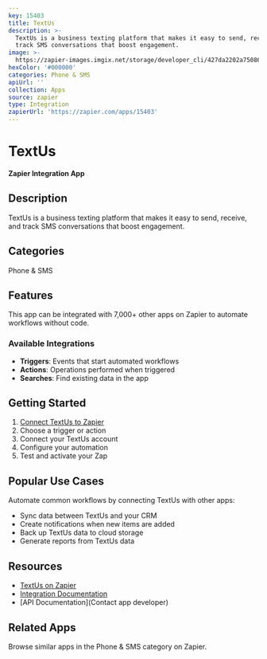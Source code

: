 ```yaml
---
key: 15403
title: TextUs
description: >-
  TextUs is a business texting platform that makes it easy to send, receive, and
  track SMS conversations that boost engagement.
image: >-
  https://zapier-images.imgix.net/storage/developer_cli/427da2202a75086240060d2592209aec.png?auto=format%2Ccompress&ixlib=python-3.0.0&q=50
hexColor: '#000000'
categories: Phone & SMS
apiUrl: ''
collection: Apps
source: zapier
type: Integration
zapierUrl: 'https://zapier.com/apps/15403'
---
```

# TextUs

**Zapier Integration App**

## Description

TextUs is a business texting platform that makes it easy to send, receive, and track SMS conversations that boost engagement.

## Categories

Phone & SMS

## Features

This app can be integrated with 7,000+ other apps on Zapier to automate workflows without code.

### Available Integrations

- **Triggers**: Events that start automated workflows
- **Actions**: Operations performed when triggered
- **Searches**: Find existing data in the app

## Getting Started

1. [Connect TextUs to Zapier](https://zapier.com/apps/15403)
2. Choose a trigger or action
3. Connect your TextUs account
4. Configure your automation
5. Test and activate your Zap

## Popular Use Cases

Automate common workflows by connecting TextUs with other apps:

- Sync data between TextUs and your CRM
- Create notifications when new items are added
- Back up TextUs data to cloud storage
- Generate reports from TextUs data

## Resources

- [TextUs on Zapier](https://zapier.com/apps/15403)
- [Integration Documentation](https://zapier.com/apps/15403/integrations)
- [API Documentation](Contact app developer)

## Related Apps

Browse similar apps in the Phone & SMS category on Zapier.
